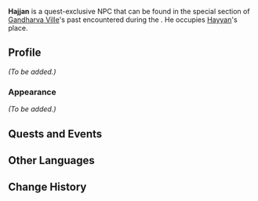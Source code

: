 {{Meta
<!-- Remove this template after adding the missing info -->
|missing_NPC_profile  = yes
<!--
|missing_NPC_idle     = yes
|missing_NPC_dialogue = yes
-->
}}
{{Character Infobox
|type             = Quest NPC
|image            = NPC Hajjan.png
|realname         = <!-- Optional, if different from in-game name -->
|deceased         = Past
|region           = Sumeru
|location         = Sumeru
|affiliation      = Amurta
|title            = Researcher

|ancestry         = <!-- Clan/family -->
|father           = 
|mother           = 
|spouse           = 
|sibling          = 
|child            = 
|relative         = 

|voiceEN          = 
|voiceCN          = 
|voiceJP          = 
|dialoguereward   = 
}}
'''Hajjan''' is a quest-exclusive NPC that can be found in the special section of [[Gandharva Ville]]'s past encountered during the {{Quest|Fortune-Mocking Pedigree}}. He occupies [[Hayyan]]'s place.
<!--
==Location==
{{subst:#tag:gallery|
NPC Location {{subst:PAGENAME}}.png{{subst:!}}{{subst:PAGENAME}}'s location
NPC Location {{subst:PAGENAME}} Context.png{{subst:!}}Additional context
}}
-->
==Profile==
<!--Detailed story/lore information goes here.-->
''(To be added.)''

===Appearance===
<!--Keep appearance section short and concise. Limit to 2 paragraphs with 3-4 sentences each.-->
''(To be added.)''

==Quests and Events==
{{Quests and Events}}
<!--
==Idle Quotes==
{{Dialogue Start}}
: {{DIcon|Idle}} {{Tx}}
:: {{A|VO {{subst:PAGENAME}} 01.ogg}} "{{Tx}}"
{{Dialogue End}}

==Dialogue==
{{Dialogue Start}}
:'''{{subst:PAGENAME}}:''' 
:{{DIcon}}
{{Dialogue End}}
<!--
==Event Dialogue==
===Event Name===
{{Dialogue Start}}
:'''{{subst:PAGENAME}}:'''
{{Dialogue End}}

==Trivia==
* 
-->
==Other Languages==
{{Other Languages
|default_hidden = 1
|en      = Hajjan
|zhs     = 哈彦
|zhs_rm  = Hāyàn
|zht     = 哈彥
|zht_rm  = Hāyàn
|ja      = ハジェン
|ja_rm   = Hajen
|ko      = 하이옌
|es      = Hayán
|fr      = Hajjan
|ru      = Хадджан
|th      = Hajjan
|vi      = Hajjan
|de      = Hajjan
|id      = Hajjan
|pt      = Hajjan
|tr      = Hajjan
|it      = Hajjan
}}

==Change History==
{{Change History|3.5}}
<!--
==References==
{{Reflist}}
-->